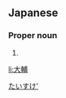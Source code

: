 ==Japanese==
{{ja-kanjitab|だい|すけ}}

===Proper noun===
{{ja-pos|proper|だいすけ}}

# {{given name|male|lang=ja|sort=たいすけ'}}

[[Category:Japanese male given names|たいすけ']]

[[li:大輔]]